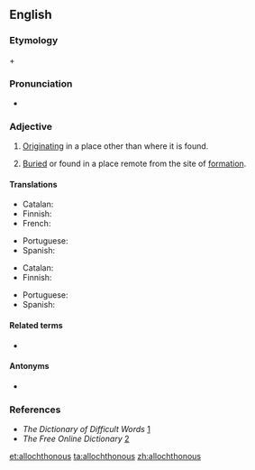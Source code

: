 ==English==

===Etymology===
{{etyl|grc|en}} {{m|grc|ἄλλος||other}} + {{m|grc|χθών||earth, ground}}

===Pronunciation===
* {{a|UK}} {{IPA|/ə.ˈlɒk.θə.nəs/|lang=en}}

===Adjective===
{{en-adj|-}}

# [[originate|Originating]] in a place other than where it is found.
# {{lb|en|geology}} [[buried|Buried]] or found in a place remote from the site of [[formation]].

====Translations====
{{trans-top|originating in a place other than where it is found}}
* Catalan: {{t+|ca|al·lòcton|m}}
* Finnish: {{t+|fi|vierasperäinen}}
* French: {{t+|fr|allogène}}
{{trans-mid}}
* Portuguese: {{t+|pt|alóctone}}
* Spanish: {{t+|es|alóctono}}
{{trans-bottom}}

{{trans-top|geology: being far from the place of formation}}
* Catalan: {{t+|ca|al·lòcton|m}}
* Finnish: {{t|fi|alloktoninen}}
{{trans-mid}}
* Portuguese: {{t+|pt|alóctone}}
* Spanish: {{t+|es|alóctono|m}}
{{trans-bottom}}

====Related terms====
* {{l|en|allochthon}}

====Antonyms====
* {{l|en|autochthonous}}

===References===
* ''The Dictionary of Difficult Words'' [http://www.tiscali.co.uk/reference/dictionaries/difficultwords/data/d0000625.html]
* ''The Free Online Dictionary'' [http://www.thefreedictionary.com/allochthonous]

[[et:allochthonous]]
[[ta:allochthonous]]
[[zh:allochthonous]]